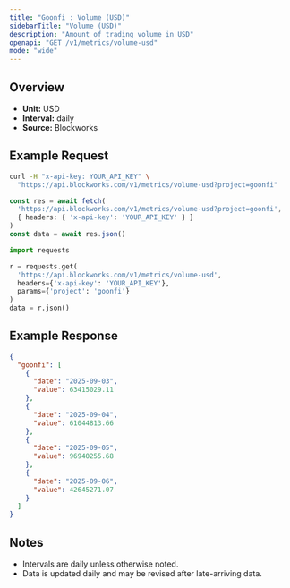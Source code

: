 ```yaml
---
title: "Goonfi : Volume (USD)"
sidebarTitle: "Volume (USD)"
description: "Amount of trading volume in USD"
openapi: "GET /v1/metrics/volume-usd"
mode: "wide"
---
```


## Overview

- **Unit:** USD
- **Interval:** daily
- **Source:** Blockworks

## Example Request

<CodeGroup>

```bash cURL
curl -H "x-api-key: YOUR_API_KEY" \
  "https://api.blockworks.com/v1/metrics/volume-usd?project=goonfi"
```

```typescript TypeScript
const res = await fetch(
  'https://api.blockworks.com/v1/metrics/volume-usd?project=goonfi',
  { headers: { 'x-api-key': 'YOUR_API_KEY' } }
)
const data = await res.json()
```

```python Python
import requests

r = requests.get(
  'https://api.blockworks.com/v1/metrics/volume-usd',
  headers={'x-api-key': 'YOUR_API_KEY'},
  params={'project': 'goonfi'}
)
data = r.json()
```

</CodeGroup>

## Example Response

```json
{
  "goonfi": [
    {
      "date": "2025-09-03",
      "value": 63415029.11
    },
    {
      "date": "2025-09-04",
      "value": 61044813.66
    },
    {
      "date": "2025-09-05",
      "value": 96940255.68
    },
    {
      "date": "2025-09-06",
      "value": 42645271.07
    }
  ]
}
```

## Notes
- Intervals are daily unless otherwise noted.
- Data is updated daily and may be revised after late-arriving data.
